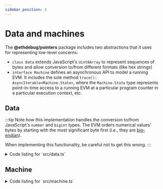 ```yaml
---
sidebar_position: 3
---
```



# Data and machines

The **@ethdebug/pointers** package includes two abstractions that it uses for
representing low-level concerns:
- `class Data` extends JavaScript's `Uint8Array` to represent sequences of
    bytes and allow conversion to/from different formats (like hex strings)
- `interface Machine` defines an asynchronous API to model a running EVM.
    It includes the sole method `trace(): AsyncIterable<Machine.State>`,
    where the `Machine.State` type represents point-in-time access to a
    running EVM at a particular program counter in a particular execution
    context, etc.


## Data

:::tip
Note how this implementation handles the conversion to/from JavaScript's
`number` and `bigint` types. The EVM orders numerical values' bytes by
starting with the most significant byte first (i.e., they are
[big-endian](https://en.wikipedia.org/wiki/Endianness)).

When implementing this functionality, be careful not to get this wrong.
:::

<details>
<summary>Code listing for `src/data.ts`</summary>

<CodeListing
  packageName="@ethdebug/pointers"
  sourcePath="src/data.ts" />

</details>

## Machine

<details>
<summary>Code listing for `src/machine.ts`</summary>

<CodeListing
  packageName="@ethdebug/pointers"
  sourcePath="src/machine.ts" />

</details>
